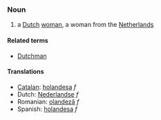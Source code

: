 ===Noun===
<!-- is it a common or proper noun, should it be capitalized? -->
#a [[Dutch]] [[woman]], a woman from the [[Netherlands]]

====Related terms====
*[[Dutchman]]

====Translations====
*[[Catalan]]: [[holandesa]] ''f''
*Dutch: [[Nederlandse]] ''f''
*Romanian: [[olandeză]] ''f''
*Spanish: [[holandesa]] ''f''